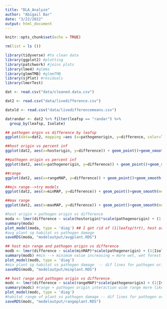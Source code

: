 ```yaml
---
title: "DLA_Analyze"
author: "Abigail Bar"
date: "3/22/2022"
output: html_document
---
```


```r
knitr::opts_chunk$set(echo = TRUE)
```

```r
rm(list = ls ())

library(tidyverse) #to clean data
library(ggplot2) #plotting
library(patchwork) #joins plots
library(lme4) #glmms
library(glmmTMB) #glmmTMB
library(sjPlot) #residuals
library(lmerTest)
```

```r
dat <- read.csv("data/cleaned.data.csv")

dat2 <- read.csv("data/livedifference.csv")

datold <- read.csv("data/livedifferencemeans.csv")

datrandar <- dat2 %>% filter(leafsp == "randar") %>% 
  group_by(leafsp, Isolate) 
```

```r
## pathogen orgin vs difference by leafsp
ggplot(data=dat2, mapping =aes (x=pathogenorigin, y=difference, color=leafsp))+ geom_point()+ geom_smooth(method=lm)+ facet_wrap(~leafsp)

##host origin vs percent inf
ggplot(dat2, aes(x=hostorigin, y=difference)) + geom_point()+geom_smooth(method=lm)

##pathogen origin vs percent inf
ggplot(dat2, aes(x=pathogenorigin, y=difference)) + geom_point()+geom_smooth(method=lm)

##range
ggplot(dat2, aes(x=rangeMAP, y=difference)) + geom_point()+geom_smooth(method=lm)

##min range-->try models 
ggplot(dat2, aes(x=minMAP, y=difference)) + geom_point()+geom_smooth(method=lm)

##max range
ggplot(dat2, aes(x=maxMAP, y=difference)) + geom_point()+geom_smooth(method=lm)

```

```r
#host origin + pathogen origin vs difference
moda <- lmer(difference ~ scale(hostorigin)*scale(pathogenorigin) + (1|Isolate)+(1|code), data = dat2)
summary(moda)
plot_model(moda, type = 'diag') ## I got rid of (1|leafsp/trt), host origin p val below .1, plant species from wetter regions have higher areas on infection
#avg plant sp habitat vs pathogen damage
saveRDS(moda, "modeloutput/avgplant.RDS")

## host min range and pathogen origin vs difference
modb <- lmer(difference ~ scale(minMAP)*scale(pathogenorigin) + (1|Isolate)+(1|code), data = dat2)
summary(modb) #min --> minimum value increasing = more wet, wet forest species more inf, less inf with wet forest pathogen -- evidence for host specificity - realistic pairs
plot_model(modb, type = 'diag')
#min plant sp habitat vs pathogen damage  -- dif lines for pathogen origin
saveRDS(modb, "modeloutput/minplant.RDS")

## host range and pathogen origin vs difference
modc <- lmer(difference ~ scale(rangeMAP)*scale(pathogenorigin) + (1|Isolate)+(1|code), data = dat2)
summary(modc) #range + pathogen origin interaction wide range more likely to be infected by wet forest pathogen than dry forest pathogen, wide range species better defended - less likely to be inf by dry forest pathogens
plot_model(modc, type = 'diag')
#habitat range of plant vs pathogen damage -- dif lines for pathogen origin
saveRDS(modc, "modeloutput/rangeplant.RDS")

```


```r




```